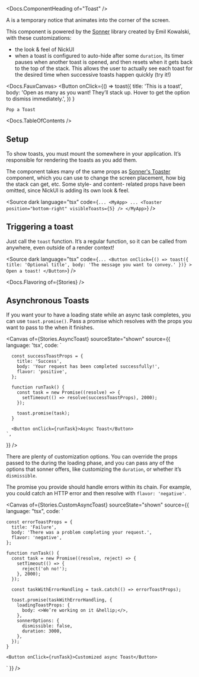 


<Meta title="Notices/Toast" of={Stories} />

<Docs.ComponentHeading of="Toast" />

A <Docs of="Toast" /> is a temporary notice that animates into the corner of the
screen.

This component is powered by the [Sonner](https://sonner.emilkowal.ski) library
created by Emil Kowalski, with these customizations:

- the look & feel of NickUI
- when a toast is configured to auto-hide after some `duration`, its timer
  pauses when another toast is opened, and then resets when it gets back to the
  top of the stack. This allows the user to actually see each toast for the
  desired time when successive toasts happen quickly (try it!)

<div className="sb-unstyled">
  <Toaster />
</div>

<Docs.FauxCanvas>
  <Button
    onClick={() =>
      toast({
        title: 'This is a toast',
        body: 'Open as many as you want! They’ll stack up. Hover to get the option to dismiss immediately.',
      })
    }
  >
    Pop a Toast
  </Button>
</Docs.FauxCanvas>

<Docs.TableOfContents />

## Setup

To show toasts, you must mount the <Docs of="Toaster" /> somewhere in your
application. It’s responsible for rendering the toasts as you add them.

The <Docs of="Toaster" /> component takes many of the same props as
[Sonner's Toaster](https://sonner.emilkowal.ski/toaster) component, which you
can use to change the screen placement, how big the stack can get, etc. Some
style- and content- related props have been omitted, since NickUI is adding its
own look & feel.

<Source
  dark
  language="tsx"
  code={`
    ...
    <MyApp>
      ...
      <Toaster position="bottom-right" visibleToasts={5} />
    </MyApp>
  `}
/>

## Triggering a toast

Just call the `toast` function. It’s a regular function, so it can be called
from anywhere, even outside of a render context!

<Source
  dark
  language="tsx"
  code={`
    ...
    <Button
      onClick={() => toast({
        title: 'Optional title',
        body: 'The message you want to convey.'
      })}
    >
      Open a toast!
    </Button>
  `}
/>

<Docs.Flavoring of={Stories} />

## Asynchronous Toasts

If you want your <Docs of="Toast" /> to have a loading state while an async task
completes, you can use `toast.promise()`. Pass a promise which resolves with the
props you want to pass to the <Docs of="Toast" /> when it finishes.

<Canvas
  of={Stories.AsyncToast}
  sourceState="shown"
  source={{
    language: 'tsx',
    code: `

      const successToastProps = {
        title: 'Success',
        body: 'Your request has been completed successfully!',
        flavor: 'positive',
      };

      function runTask() {
        const task = new Promise((resolve) => {
          setTimeout(() => resolve(successToastProps), 2000);
        });

        toast.promise(task);
      }

      <Button onClick={runTask}>Async Toast</Button>
    `,

}} />

There are plenty of customization options. You can override the props passed to
the <Docs of="Toast" /> during the loading phase, and you can pass any of the
options that sonner offers, like customizing the `duration`, or whether it’s
`dismissible`.

The promise you provide should handle errors within its chain. For example, you
could catch an HTTP error and then resolve with `flavor: 'negative'`.

<Canvas of={Stories.CustomAsyncToast} sourceState="shown" source={{
  language: "tsx",
  code: `

    const errorToastProps = {
      title: 'Failure',
      body: 'There was a problem completing your request.',
      flavor: 'negative',
    };

    function runTask() {
      const task = new Promise((resolve, reject) => {
        setTimeout(() => {
          reject('oh no!');
        }, 2000);
      });

      const taskWithErrorHandling = task.catch(() => errorToastProps);

      toast.promise(taskWithErrorHandling, {
        loadingToastProps: {
          body: <>We’re working on it &hellip;</>,
        },
        sonnerOptions: {
          dismissible: false,
          duration: 3000,
        },
      });
    }

    <Button onClick={runTask}>Customized async Toast</Button>

` }} />
